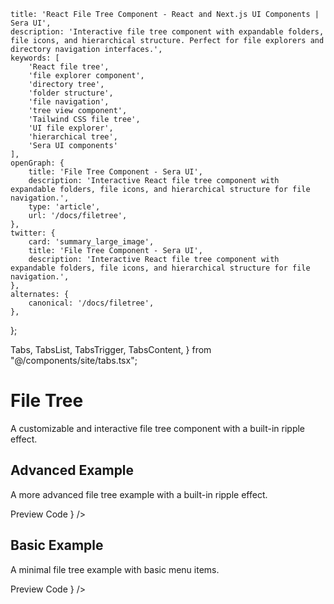     title: 'React File Tree Component - React and Next.js UI Components | Sera UI',
    description: 'Interactive file tree component with expandable folders, file icons, and hierarchical structure. Perfect for file explorers and directory navigation interfaces.',
    keywords: [
        'React file tree',
        'file explorer component',
        'directory tree',
        'folder structure',
        'file navigation',
        'tree view component',
        'Tailwind CSS file tree',
        'UI file explorer',
        'hierarchical tree',
        'Sera UI components'
    ],
    openGraph: {
        title: 'File Tree Component - Sera UI',
        description: 'Interactive React file tree component with expandable folders, file icons, and hierarchical structure for file navigation.',
        type: 'article',
        url: '/docs/filetree',
    },
    twitter: {
        card: 'summary_large_image',
        title: 'File Tree Component - Sera UI',
        description: 'Interactive React file tree component with expandable folders, file icons, and hierarchical structure for file navigation.',
    },
    alternates: {
        canonical: '/docs/filetree',
    },
};

  Tabs,
  TabsList,
  TabsTrigger,
  TabsContent,
} from "@/components/site/tabs.tsx";



# File Tree <AI dir="left"/>
A customizable and interactive file tree component with a built-in ripple effect.


## Advanced Example
 A more advanced file tree example with a built-in ripple effect.

<Tabs defaultValue="preview" className="">
  <TabsList>
    <TabsTrigger value="preview">Preview</TabsTrigger>
    <TabsTrigger value="code">Code</TabsTrigger>
  </TabsList>
  <TabsContent value="preview">
    <ComponentRenderer component={<FileTree />} />
  </TabsContent>
  <TabsContent value="code">
    <CodeBlock filePath="src/app/docs/filetree/filetree.tsx" />
  </TabsContent>
</Tabs>


## Basic Example
 A minimal file tree example with basic menu items.


<Tabs defaultValue="preview" className="">
  <TabsList>
    <TabsTrigger value="preview">Preview</TabsTrigger>
    <TabsTrigger value="code">Code</TabsTrigger>
  </TabsList>
  <TabsContent value="preview">
    <ComponentRenderer component={<FileTree2 />} />
  </TabsContent>
  <TabsContent value="code">
    <CodeBlock filePath="src/app/docs/filetree/filetree2.tsx" />
  </TabsContent>
</Tabs>

